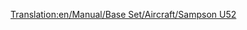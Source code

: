 [[Translation:en/Manual/Base Set/Aircraft/Sampson U52]]

{{es/Manual/Aeronaves|Nombre=Sampson U52
|Imagen=[[File:en/Manual/Base Set/Aircraft/JunkersJU52.png|Sampson U52]]
|Precio=57.420 € (28.710 £)
|Velocidad=473 km/h (296 mph)
|Coste-anual=4.780 € (2,390 £)
|Diseño=1928
|Duración=20
|Capacidad=25 pasajeros y 4 sacos de correo
|
|Descripción= El Sampson U52 es el primer avión disponible en el juego, es relativamente pequeño y su funcionamiento muy costoso.
|Vida-real=[https://www.wikipedia.org/wiki/es:Junkers Ju 52 Junkers Ju 52]
}}